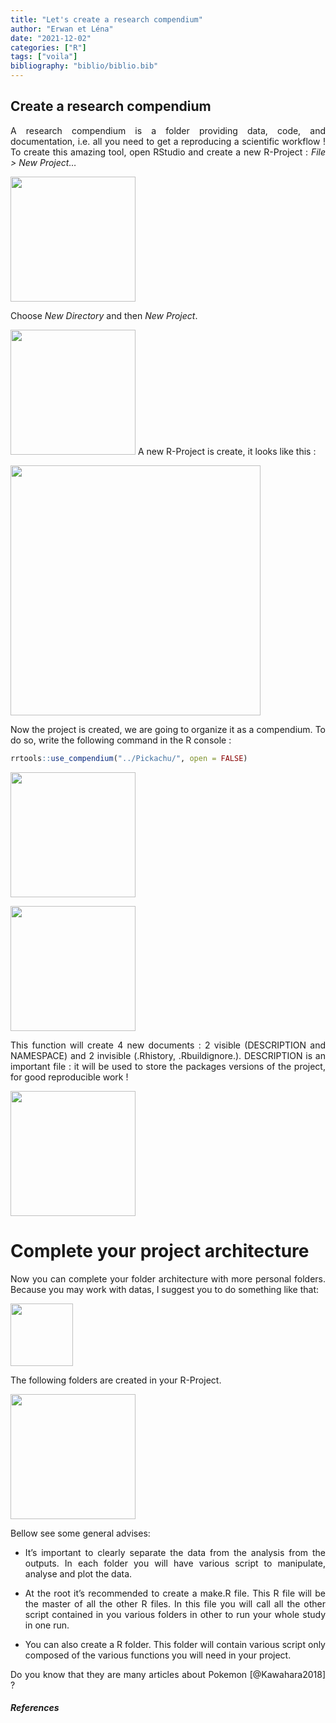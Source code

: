 ```yaml
---
title: "Let's create a research compendium"
author: "Erwan et Léna"
date: "2021-12-02"
categories: ["R"]
tags: ["voila"]
bibliography: "biblio/biblio.bib"
---
```


<style> body {text-align: justify} </style>


## Create a research compendium

A research compendium is a folder providing data, code, and documentation, i.e. all you need to get a reproducing a scientific workflow ! To create this amazing tool, open RStudio and create a new R-Project : *File > New Project...*

![](screen_shots/1_a.png){width=200px}

Choose *New Directory* and then *New Project*.

![](screen_shots/1_b.png){width=200px}
A new R-Project is create, it looks like this : 

![](screen_shots/1_c.png){width=400px}

Now the project is created, we are going to organize it as a compendium. To do so, write the following command in the R console :  

```r
rrtools::use_compendium("../Pickachu/", open = FALSE)
```
  
![](screen_shots/1_d.png){width=200px}

![](screen_shots/1_e.png){width=200px}
  
This function will create 4 new documents : 2 visible (DESCRIPTION and NAMESPACE) and 2 invisible (.Rhistory, .Rbuildignore.). DESCRIPTION is an important file : it will be used to store the packages versions of the project, for good reproducible work ! 

![](screen_shots/1_f.png){width=200px}


# Complete your project architecture  

Now you can complete your folder architecture with more personal folders. Because you may work with datas, I suggest you to do something like that: 

![](screen_shots/2_a.png){width=100px}

The following folders are created in your R-Project.

![](screen_shots/2_b.png){width=200px}


Bellow see some general advises:  

* It’s important to clearly separate the data from the analysis from the outputs. In each folder you will have various script to manipulate, analyse and plot the data.    

* At the root it's recommended to create a make.R file. This R file will be the master of all the other R files. In this file you will call all the other script contained in you various folders in other to run your whole study in one run.    

* You can also create a R folder. This folder will contain various script only composed of the various functions you will need in your project.  

Do you know that they are many articles about Pokemon [@Kawahara2018] ? 

##### References 
